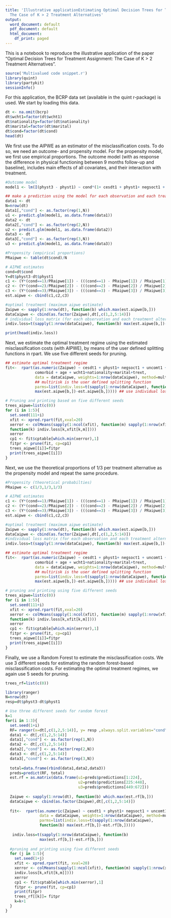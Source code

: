 ```yaml
---
title: 'Illustrative applicationEstimating Optimal Decision Trees for Treatment Assignment:
  The Case of K > 2 Treatment Alternatives'
output:
  word_document: default
  pdf_document: default
  html_document:
    df_print: paged
---
```


This is a notebook to reproduce the illustrative application of the paper "Optimal Decision Trees for Treatment Assignment: The Case of K > 2 Treatment Alternatives". 

```r
source('Multivalued code snippet.r')
library(quint)
library(partykit)
sessionInfo()
```

For this application, the BCRP data set (available in the quint r-package) is used. We start by loading this data.
```r
dt <- na.omit(bcrp)
dt$wcht1=factor(dt$wcht1)
dt$nationality=factor(dt$nationality)
dt$marital=factor(dt$marital)
dt$cond=factor(dt$cond)
head(dt)
```


We first use the AIPWE as an estimator of the misclassification costs. To do so, we need an outcome- and propensity model. For the propensity model, we first use empirical proportions. The outcome model (with as response the difference in physical functioning between 9 months follow-up and baseline), includes main effects of all covariates, and their interaction with treatment. 
```r
#Outcome model
model1 <- lm(I(physt3 - physt1) ~ cond*(1+ cesdt1 + physt1+ negsoct1 + uncomt1 + disopt1+ comorbid + age + wcht1+nationality+marital+trext), data=dt)

## make a prediction using the model for each observation and each treatment alternative.
data1 <- dt
N=nrow(dt)
data1[,"cond"] <- as.factor(rep(1,N))
u1 <- predict.glm(model1, as.data.frame(data1))
data2 <- dt
data2[,"cond"] <- as.factor(rep(2,N))
u2 <- predict.glm(model1, as.data.frame(data2))
data3 <- dt
data3[,"cond"] <- as.factor(rep(3,N))
u3 <- predict.glm(model1, as.data.frame(data3))

#Propensity (empirical proportions)
PRaipwe <- table(dt$cond)/N  

# AIPWE estimates
cond=dt$cond
Y=dt$physt3-dt$physt1
c1 <- (Y*(cond==1)/PRaipwe[1]) - (((cond==1) - PRaipwe[1]) / PRaipwe[1]*u1)
c2 <- (Y*(cond==2)/PRaipwe[2]) - (((cond==2) - PRaipwe[2]) / PRaipwe[2]*u2)
c3 <- (Y*(cond==3)/PRaipwe[3]) - (((cond==3) - PRaipwe[3]) / PRaipwe[3]*u3)
est.aipwe <- cbind(c1,c2,c3)

#optimal treatment (maximum aipwe estimate) 
Zaipwe <- sapply(1:nrow(dt), function(b) which.max(est.aipwe[b,]))
dataCaipwe <- cbind(as.factor(Zaipwe),dt[,c(1,2,5:14)])
# individual loss matrix (for each observation and each treatment alternative, the cost compared to assignment to the optimal treatment)
indiv.loss=t(sapply(1:nrow(dataCaipwe), function(b) max(est.aipwe[b,])-est.aipwe[b,]))

print(head(indiv.loss))
```

Next, we estimate the optimal treatment regime using the estimated misclassification costs (with AIPWE), by means of the user defined splitting functions in rpart. We use five different seeds for pruning. 
```r
## estimate optimal treatment regime
fit<-  rpart(as.numeric(Zaipwe) ~ cesdt1 + physt1+ negsoct1 + uncomt1 + disopt1+  
             comorbid + age + wcht1+nationality+marital+trext, 
             data = dataCaipwe, weights=1:nrow(dataCaipwe), method=multirisk, 
             ## multirisk is the user defined splitting function
             parms=list(indiv.loss=t(sapply(1:nrow(dataCaipwe), function(b)   
             max(est.aipwe[b,])-est.aipwe[b,])))) ## use individual loss matrix estimated using AIPWE

# Pruning and printing based on five different seeds
trees_aipwe=list(c(0))
for (i in 1:5){
  set.seed(111+i)
  xfit <- xpred.rpart(fit,xval=20)
  xerror <- colMeans(sapply(1:ncol(xfit), function(m) sapply(1:nrow(xfit),    
  function(k) indiv.loss[k,xfit[k,m]])))
  xerror
  cp1 <- fit$cptable[which.min(xerror),1]
  fitpr <- prune(fit, cp=cp1)
  trees_aipwe[[i]]=fitpr
  print(trees_aipwe[[i]])
}

```

Next, we use the theoretical proportions of 1/3 per treatment alternative as the propensity model and repeat the same procedure.
```r
#Propensity (theoretical probabilties)
PRaipwe <- c(1/3,1/3,1/3) 

# AIPWE estimates
c1 <- (Y*(cond==1)/PRaipwe[1]) - (((cond==1) - PRaipwe[1]) / PRaipwe[1]*u1)
c2 <- (Y*(cond==2)/PRaipwe[2]) - (((cond==2) - PRaipwe[2]) / PRaipwe[2]*u2)
c3 <- (Y*(cond==3)/PRaipwe[3]) - (((cond==3) - PRaipwe[3]) / PRaipwe[3]*u3)
est.aipwe <- cbind(c1,c2,c3)

#optimal treatment (maximum aipwe estimate) 
Zaipwe <- sapply(1:nrow(dt), function(b) which.max(est.aipwe[b,]))
dataCaipwe <- cbind(as.factor(Zaipwe),dt[,c(1,2,5:14)])
#individual loss matrix (for each observation and each treatment alternative, the cost compared to assignment to the optimal treatment)
indiv.loss=t(sapply(1:nrow(dataCaipwe), function(b) max(est.aipwe[b,])-est.aipwe[b,]))

## estimate optimal treatment regime 
fit<-  rpart(as.numeric(Zaipwe) ~ cesdt1 + physt1+ negsoct1 + uncomt1 + disopt1+  
             comorbid + age + wcht1+nationality+marital+trext, 
             data = dataCaipwe, weights=1:nrow(dataCaipwe), method=multirisk, 
             ## multirisk is the user defined splitting function
             parms=list(indiv.loss=t(sapply(1:nrow(dataCaipwe), function(b)   
             max(est.aipwe[b,])-est.aipwe[b,])))) ## use individual loss matrix estimated using AIPWE

# pruning and printing using five different seeds
trees_aipwe=list(c(0))
for (i in 1:5){
  set.seed(111+i)
  xfit <- xpred.rpart(fit,xval=20)
  xerror <- colMeans(sapply(1:ncol(xfit), function(m) sapply(1:nrow(xfit),    
  function(k) indiv.loss[k,xfit[k,m]])))
  xerror
  cp1 <- fit$cptable[which.min(xerror),1]
  fitpr <- prune(fit, cp=cp1)
  trees_aipwe[[i]]=fitpr
  print(trees_aipwe[[i]])
}

```

Finally, we use a Random Forest to estimate the misclassification costs. We use 3 different seeds for estimating the random forest-based misclassification costs. For estimating the optimal treatment regimes, we again use 5 seeds for pruning. 
```r
trees_rf=list(c(0))

library(ranger)
N=nrow(dt)
resp=dt$physt3-dt$physt1

# Use three different seeds for random forest
k=1
for(i in 1:3){
  set.seed(1+i)
  RF= ranger(x=dt[,c(1,2,5:14)], y= resp ,always.split.variables="cond")
  data1 <- dt[,c(1,2,5:14)]
  data1[,"cond"] <- as.factor(rep(1,N))
  data2 <- dt[,c(1,2,5:14)]
  data2[,"cond"] <- as.factor(rep(2,N))
  data3 <- dt[,c(1,2,5:14)]
  data3[,"cond"] <- as.factor(rep(3,N))
  
  total=data.frame(rbind(data1,data2,data3))
  preds=predict(RF, total)
  est.rf = as.matrix(data.frame(u1=preds$predictions[1:224],       
                                u2=preds$predictions[225:448], 
                                u3=preds$predictions[449:672]))
  
  Zaipwe <- sapply(1:nrow(dt), function(b) which.max(est.rf[b,]))
  dataCaipwe <- cbind(as.factor(Zaipwe),dt[,c(1,2,5:14)])
  
  fit<-  rpart(as.numeric(Zaipwe) ~ cesdt1 + physt1+ negsoct1 + uncomt1 + disopt1+                  comorbid + age + wcht1+nationality+marital+trext, 
               data = dataCaipwe, weights=1:nrow(dataCaipwe), method=multirisk,
               parms=list(indiv.loss=t(sapply(1:nrow(dataCaipwe), 
               function(b) max(est.rf[b,])-est.rf[b,]))))
  
   indiv.loss=t(sapply(1:nrow(dataCaipwe), function(b)    
               max(est.rf[b,])-est.rf[b,]))
  
  #pruning and printing using five different seeds
  for (j in 1:5){
    set.seed(1+j)
    xfit <- xpred.rpart(fit, xval=20)
    xerror <- colMeans(sapply(1:ncol(xfit), function(m) sapply(1:nrow(xfit), FUN=       function(k)       
    indiv.loss[k,xfit[k,m]])))
    xerror
    cp1 <- fit$cptable[which.min(xerror),1]
    fitpr <- prune(fit, cp=cp1)
    print(fitpr)
    trees_rf[[k]]= fitpr
    k=k+1
  }
}

```
